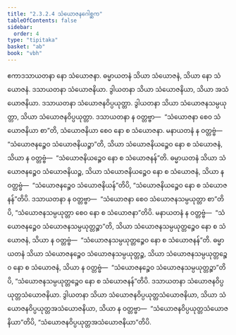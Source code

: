```yaml
---
title: "2.3.2.4 သံယောဇနဂေါစ္ဆက"
tableOfContents: false
sidebar:
  order: 4
type: "tipitaka"
basket: "ab"
book: "vbh"
---
```



<DynamicBreadcrumb />

<Paragraph number="600" book="vbh">
ဧကာဒသာယတနာ နော သံယောဇနာ. ဓမ္မာယတနံ သိယာ သံယောဇနံ, သိယာ နော သံယောဇနံ. ဒသာယတနာ သံယောဇနိယာ. ဒွါယတနာ သိယာ သံယောဇနိယာ, သိယာ အသံယောဇနိယာ. ဒသာယတနာ သံယောဇနဝိပ္ပယုတ္တာ. ဒွါယတနာ သိယာ သံယောဇနသမ္ပယုတ္တာ, သိယာ သံယောဇနဝိပ္ပယုတ္တာ. ဒသာယတနာ န ဝတ္တဗ္ဗာ—  “သံယောဇနာ စေဝ သံယောဇနိယာ စာ”တိ, သံယောဇနိယာ စေဝ နော စ သံယောဇနာ. မနာယတနံ န ဝတ္တဗ္ဗံ—  “သံယောဇနဉ္စေဝ သံယောဇနိယဉ္စာ”တိ, သိယာ သံယောဇနိယဉ္စေဝ နော စ သံယောဇနံ, သိယာ န ဝတ္တဗ္ဗံ—  “သံယောဇနိယဉ္စေဝ နော စ သံယောဇနန်”တိ. ဓမ္မာယတနံ သိယာ သံယောဇနဉ္စေဝ သံယောဇနိယဉ္စ, သိယာ သံယောဇနိယဉ္စေဝ နော စ သံယောဇနံ, သိယာ န ဝတ္တဗ္ဗံ—  “သံယောဇနဉ္စေဝ သံယောဇနိယန်”တိပိ, “သံယောဇနိယဉ္စေဝ နော စ သံယောဇနန်”တိပိ. ဒသာယတနာ န ဝတ္တဗ္ဗာ—  “သံယောဇနာ စေဝ သံယောဇနသမ္ပယုတ္တာ စာ”တိပိ, “သံယောဇနသမ္ပယုတ္တာ စေဝ နော စ သံယောဇနာ”တိပိ. မနာယတနံ န ဝတ္တဗ္ဗံ—  “သံယောဇနဉ္စေဝ သံယောဇနသမ္ပယုတ္တဉ္စာ”တိ, သိယာ သံယောဇနသမ္ပယုတ္တဉ္စေဝ နော စ သံယောဇနံ, သိယာ န ဝတ္တဗ္ဗံ—  “သံယောဇနသမ္ပယုတ္တဉ္စေဝ နော စ သံယောဇနန်”တိ. ဓမ္မာယတနံ သိယာ သံယောဇနဉ္စေဝ သံယောဇနသမ္ပယုတ္တဉ္စ, သိယာ သံယောဇနသမ္ပယုတ္တဉ္စေဝ နော စ သံယောဇနံ, သိယာ န ဝတ္တဗ္ဗံ—  “သံယောဇနဉ္စေဝ သံယောဇနသမ္ပယုတ္တဉ္စာ”တိပိ, “သံယောဇနသမ္ပယုတ္တဉ္စေဝ နော စ သံယောဇနန်”တိပိ. ဒသာယတနာ သံယောဇနဝိပ္ပယုတ္တသံယောဇနိယာ. ဒွါယတနာ သိယာ သံယောဇနဝိပ္ပယုတ္တသံယောဇနိယာ, သိယာ သံယောဇနဝိပ္ပယုတ္တအသံယောဇနိယာ, သိယာ န ဝတ္တဗ္ဗာ—  “သံယောဇနဝိပ္ပယုတ္တသံယောဇနိယာ”တိပိ, “သံယောဇနဝိပ္ပယုတ္တအသံယောဇနိယာ”တိပိ.
</Paragraph>